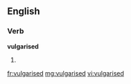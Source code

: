 ==English==

===Verb===
'''vulgarised'''

# {{past of|[[vulgarise]]}}

[[fr:vulgarised]]
[[mg:vulgarised]]
[[vi:vulgarised]]